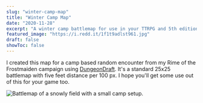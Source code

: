```yaml
---
slug: "winter-camp-map"
title: "Winter Camp Map"
date: "2020-11-28"
excerpt: "A winter camp battlemap for use in your TTRPG and 5th edition games."
featured_image: "https://i.redd.it/1f1t9adlst961.jpg"
draft: false
showToc: false
---
```


I created this map for a camp based random encounter from my Rime of the Frostmaiden campaign using <a href="https://dungeondraft.net/" target="_blank" rel="noreferrer noopener">DungeonDraft</a>.  It's a standard 25x25 battlemap with five feet distance per 100 px. I hope you'll get some use out of this for your game too.

<img src="https://i.redd.it/1f1t9adlst961.jpg" alt="Battlemap of a snowly field with a small camp setup." />
